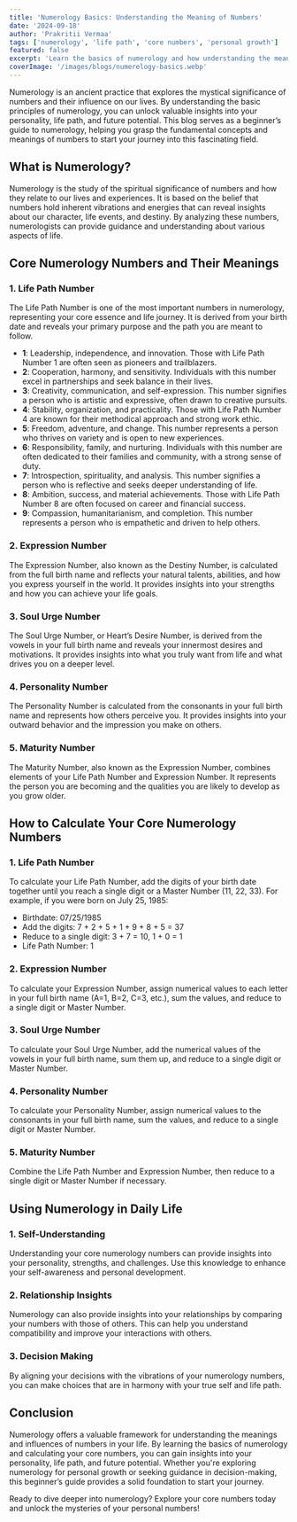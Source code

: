 ---
title: 'Numerology Basics: Understanding the Meaning of Numbers'
date: '2024-09-18'
author: 'Prakritii Vermaa'
tags: ['numerology', 'life path', 'core numbers', 'personal growth']
featured: false
excerpt: 'Learn the basics of numerology and how understanding the meaning of numbers can provide insights into your life path, personality, and future potential.'
coverImage: '/images/blogs/numerelogy-basics.webp'
---

Numerology is an ancient practice that explores the mystical significance of numbers and their influence on our lives. By understanding the basic principles of numerology, you can unlock valuable insights into your personality, life path, and future potential. This blog serves as a beginner’s guide to numerology, helping you grasp the fundamental concepts and meanings of numbers to start your journey into this fascinating field.

## What is Numerology?

Numerology is the study of the spiritual significance of numbers and how they relate to our lives and experiences. It is based on the belief that numbers hold inherent vibrations and energies that can reveal insights about our character, life events, and destiny. By analyzing these numbers, numerologists can provide guidance and understanding about various aspects of life.

## Core Numerology Numbers and Their Meanings

### 1. Life Path Number

The Life Path Number is one of the most important numbers in numerology, representing your core essence and life journey. It is derived from your birth date and reveals your primary purpose and the path you are meant to follow.

- **1**: Leadership, independence, and innovation. Those with Life Path Number 1 are often seen as pioneers and trailblazers.
- **2**: Cooperation, harmony, and sensitivity. Individuals with this number excel in partnerships and seek balance in their lives.
- **3**: Creativity, communication, and self-expression. This number signifies a person who is artistic and expressive, often drawn to creative pursuits.
- **4**: Stability, organization, and practicality. Those with Life Path Number 4 are known for their methodical approach and strong work ethic.
- **5**: Freedom, adventure, and change. This number represents a person who thrives on variety and is open to new experiences.
- **6**: Responsibility, family, and nurturing. Individuals with this number are often dedicated to their families and community, with a strong sense of duty.
- **7**: Introspection, spirituality, and analysis. This number signifies a person who is reflective and seeks deeper understanding of life.
- **8**: Ambition, success, and material achievements. Those with Life Path Number 8 are often focused on career and financial success.
- **9**: Compassion, humanitarianism, and completion. This number represents a person who is empathetic and driven to help others.

### 2. Expression Number

The Expression Number, also known as the Destiny Number, is calculated from the full birth name and reflects your natural talents, abilities, and how you express yourself in the world. It provides insights into your strengths and how you can achieve your life goals.

### 3. Soul Urge Number

The Soul Urge Number, or Heart’s Desire Number, is derived from the vowels in your full birth name and reveals your innermost desires and motivations. It provides insights into what you truly want from life and what drives you on a deeper level.

### 4. Personality Number

The Personality Number is calculated from the consonants in your full birth name and represents how others perceive you. It provides insights into your outward behavior and the impression you make on others.

### 5. Maturity Number

The Maturity Number, also known as the Expression Number, combines elements of your Life Path Number and Expression Number. It represents the person you are becoming and the qualities you are likely to develop as you grow older.

## How to Calculate Your Core Numerology Numbers

### 1. Life Path Number

To calculate your Life Path Number, add the digits of your birth date together until you reach a single digit or a Master Number (11, 22, 33). For example, if you were born on July 25, 1985:

- Birthdate: 07/25/1985
- Add the digits: 7 + 2 + 5 + 1 + 9 + 8 + 5 = 37
- Reduce to a single digit: 3 + 7 = 10, 1 + 0 = 1
- Life Path Number: 1

### 2. Expression Number

To calculate your Expression Number, assign numerical values to each letter in your full birth name (A=1, B=2, C=3, etc.), sum the values, and reduce to a single digit or Master Number.

### 3. Soul Urge Number

To calculate your Soul Urge Number, add the numerical values of the vowels in your full birth name, sum them up, and reduce to a single digit or Master Number.

### 4. Personality Number

To calculate your Personality Number, assign numerical values to the consonants in your full birth name, sum the values, and reduce to a single digit or Master Number.

### 5. Maturity Number

Combine the Life Path Number and Expression Number, then reduce to a single digit or Master Number if necessary.

## Using Numerology in Daily Life

### 1. Self-Understanding

Understanding your core numerology numbers can provide insights into your personality, strengths, and challenges. Use this knowledge to enhance your self-awareness and personal development.

### 2. Relationship Insights

Numerology can also provide insights into your relationships by comparing your numbers with those of others. This can help you understand compatibility and improve your interactions with others.

### 3. Decision Making

By aligning your decisions with the vibrations of your numerology numbers, you can make choices that are in harmony with your true self and life path.

## Conclusion

Numerology offers a valuable framework for understanding the meanings and influences of numbers in your life. By learning the basics of numerology and calculating your core numbers, you can gain insights into your personality, life path, and future potential. Whether you're exploring numerology for personal growth or seeking guidance in decision-making, this beginner’s guide provides a solid foundation to start your journey.

Ready to dive deeper into numerology? Explore your core numbers today and unlock the mysteries of your personal numbers!
